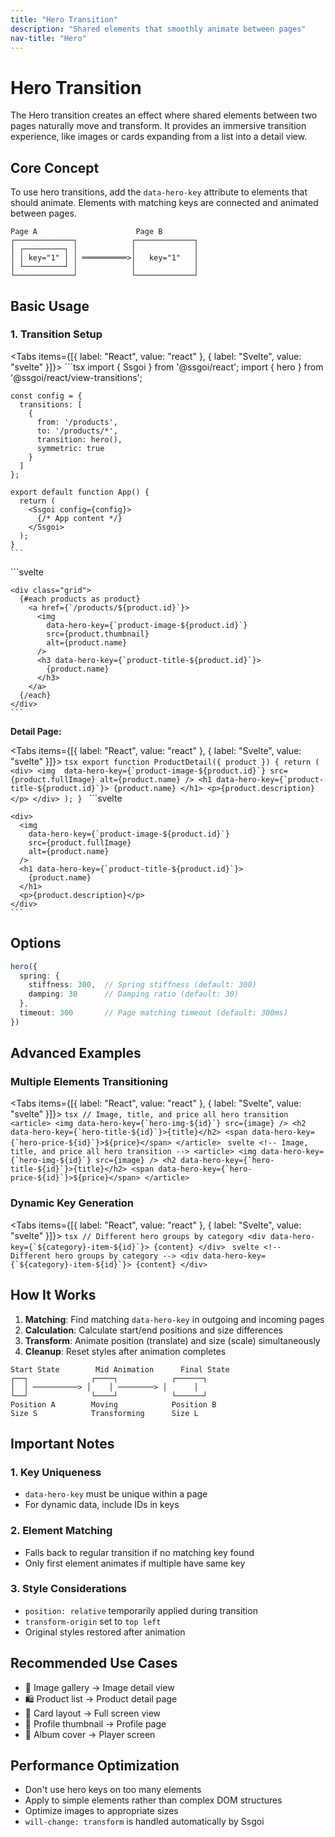 ```yaml
---
title: "Hero Transition"
description: "Shared elements that smoothly animate between pages"
nav-title: "Hero"
---
```


# Hero Transition

The Hero transition creates an effect where shared elements between two pages naturally move and transform. It provides an immersive transition experience, like images or cards expanding from a list into a detail view.

## Core Concept

To use hero transitions, add the `data-hero-key` attribute to elements that should animate. Elements with matching keys are connected and animated between pages.

```
Page A                      Page B
┌─────────────┐            ┌─────────────┐
│ ┌─────────┐ │            │             │
│ │ key="1" │ │ ══════════>│   key="1"   │
│ └─────────┘ │            │             │
└─────────────┘            └─────────────┘
```

## Basic Usage

### 1. Transition Setup

<Tabs items={[{ label: "React", value: "react" }, { label: "Svelte", value: "svelte" }]}>
  <TabPanel value="react">
    ```tsx
    import { Ssgoi } from '@ssgoi/react';
    import { hero } from '@ssgoi/react/view-transitions';

    const config = {
      transitions: [
        {
          from: '/products',
          to: '/products/*',
          transition: hero(),
          symmetric: true
        }
      ]
    };

    export default function App() {
      return (
        <Ssgoi config={config}>
          {/* App content */}
        </Ssgoi>
      );
    }
    ```
  </TabPanel>
  <TabPanel value="svelte">
    ```svelte
    <script>
      import { Ssgoi } from '@ssgoi/svelte';
      import { hero } from '@ssgoi/svelte/view-transitions';

      const config = {
        transitions: [
          {
            from: '/products',
            to: '/products/*',
            transition: hero(),
            symmetric: true
          }
        ]
      };
    </script>

    <Ssgoi {config}>
      <slot />
    </Ssgoi>
    ```
  </TabPanel>
</Tabs>

### 2. Adding Keys to Elements

**List Page:**

<Tabs items={[{ label: "React", value: "react" }, { label: "Svelte", value: "svelte" }]}>
  <TabPanel value="react">
    ```tsx
    export function ProductList() {
      return (
        <div className="grid">
          {products.map(product => (
            <Link key={product.id} href={`/products/${product.id}`}>
              <img 
                data-hero-key={`product-image-${product.id}`}
                src={product.thumbnail}
                alt={product.name}
              />
              <h3 data-hero-key={`product-title-${product.id}`}>
                {product.name}
              </h3>
            </Link>
          ))}
        </div>
      );
    }
    ```
  </TabPanel>
  <TabPanel value="svelte">
    ```svelte
    <script>
      export let products;
    </script>

    <div class="grid">
      {#each products as product}
        <a href={`/products/${product.id}`}>
          <img 
            data-hero-key={`product-image-${product.id}`}
            src={product.thumbnail}
            alt={product.name}
          />
          <h3 data-hero-key={`product-title-${product.id}`}>
            {product.name}
          </h3>
        </a>
      {/each}
    </div>
    ```
  </TabPanel>
</Tabs>

**Detail Page:**

<Tabs items={[{ label: "React", value: "react" }, { label: "Svelte", value: "svelte" }]}>
  <TabPanel value="react">
    ```tsx
    export function ProductDetail({ product }) {
      return (
        <div>
          <img 
            data-hero-key={`product-image-${product.id}`}
            src={product.fullImage}
            alt={product.name}
          />
          <h1 data-hero-key={`product-title-${product.id}`}>
            {product.name}
          </h1>
          <p>{product.description}</p>
        </div>
      );
    }
    ```
  </TabPanel>
  <TabPanel value="svelte">
    ```svelte
    <script>
      export let product;
    </script>

    <div>
      <img 
        data-hero-key={`product-image-${product.id}`}
        src={product.fullImage}
        alt={product.name}
      />
      <h1 data-hero-key={`product-title-${product.id}`}>
        {product.name}
      </h1>
      <p>{product.description}</p>
    </div>
    ```
  </TabPanel>
</Tabs>

## Options

```typescript
hero({
  spring: {
    stiffness: 300,  // Spring stiffness (default: 300)
    damping: 30      // Damping ratio (default: 30)
  },
  timeout: 300       // Page matching timeout (default: 300ms)
})
```

## Advanced Examples

### Multiple Elements Transitioning

<Tabs items={[{ label: "React", value: "react" }, { label: "Svelte", value: "svelte" }]}>
  <TabPanel value="react">
    ```tsx
    // Image, title, and price all hero transition
    <article>
      <img data-hero-key={`hero-img-${id}`} src={image} />
      <h2 data-hero-key={`hero-title-${id}`}>{title}</h2>
      <span data-hero-key={`hero-price-${id}`}>${price}</span>
    </article>
    ```
  </TabPanel>
  <TabPanel value="svelte">
    ```svelte
    <!-- Image, title, and price all hero transition -->
    <article>
      <img data-hero-key={`hero-img-${id}`} src={image} />
      <h2 data-hero-key={`hero-title-${id}`}>{title}</h2>
      <span data-hero-key={`hero-price-${id}`}>${price}</span>
    </article>
    ```
  </TabPanel>
</Tabs>

### Dynamic Key Generation

<Tabs items={[{ label: "React", value: "react" }, { label: "Svelte", value: "svelte" }]}>
  <TabPanel value="react">
    ```tsx
    // Different hero groups by category
    <div data-hero-key={`${category}-item-${id}`}>
      {content}
    </div>
    ```
  </TabPanel>
  <TabPanel value="svelte">
    ```svelte
    <!-- Different hero groups by category -->
    <div data-hero-key={`${category}-item-${id}`}>
      {content}
    </div>
    ```
  </TabPanel>
</Tabs>

## How It Works

1. **Matching**: Find matching `data-hero-key` in outgoing and incoming pages
2. **Calculation**: Calculate start/end positions and size differences
3. **Transform**: Animate position (translate) and size (scale) simultaneously
4. **Cleanup**: Reset styles after animation completes

```
Start State        Mid Animation      Final State
┌──┐              ┌────┐            ┌──────┐
│  │ ──────────> │    │ ────────> │      │
└──┘              └────┘            └──────┘
Position A        Moving            Position B
Size S            Transforming      Size L
```

## Important Notes

### 1. Key Uniqueness
- `data-hero-key` must be unique within a page
- For dynamic data, include IDs in keys

### 2. Element Matching
- Falls back to regular transition if no matching key found
- Only first element animates if multiple have same key

### 3. Style Considerations
- `position: relative` temporarily applied during transition
- `transform-origin` set to `top left`
- Original styles restored after animation

## Recommended Use Cases

- 📸 Image gallery → Image detail view
- 🛍️ Product list → Product detail page
- 📝 Card layout → Full screen view
- 👤 Profile thumbnail → Profile page
- 🎵 Album cover → Player screen

## Performance Optimization

- Don't use hero keys on too many elements
- Apply to simple elements rather than complex DOM structures
- Optimize images to appropriate sizes
- `will-change: transform` is handled automatically by Ssgoi